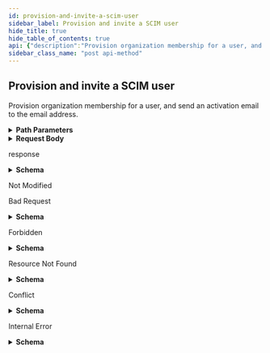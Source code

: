 ```yaml
---
id: provision-and-invite-a-scim-user
sidebar_label: Provision and invite a SCIM user
hide_title: true
hide_table_of_contents: true
api: {"description":"Provision organization membership for a user, and send an activation email to the email address.","externalDocs":{"description":"API method documentation","url":"https://docs.github.com/rest/reference/scim/#provision-and-invite-a-scim-user"},"operationId":"scim/provision-and-invite-user","parameters":[{"in":"path","name":"org","required":true,"schema":{"type":"string"}}],"requestBody":{"content":{"application/json":{"schema":{"properties":{"active":{"type":"boolean"},"displayName":{"description":"The name of the user, suitable for display to end-users","example":"Jon Doe","type":"string"},"emails":{"description":"user emails","example":[{"primary":true,"value":"someone@example.com"},{"primary":false,"value":"another@example.com"}],"items":{"properties":{"primary":{"type":"boolean"},"type":{"type":"string"},"value":{"type":"string"}},"required":["value"],"type":"object"},"minItems":1,"type":"array"},"externalId":{"type":"string"},"groups":{"items":{"type":"string"},"type":"array"},"name":{"example":{"familyName":"User","givenName":"Jane"},"properties":{"familyName":{"type":"string"},"formatted":{"type":"string"},"givenName":{"type":"string"}},"required":["givenName","familyName"],"type":"object"},"schemas":{"items":{"type":"string"},"type":"array"},"userName":{"description":"Configured by the admin. Could be an email, login, or username","example":"someone@example.com","type":"string"}},"required":["userName","name","emails"],"type":"object"}}}},"responses":{"201":{"content":{"application/scim+json":{"examples":{"default":{"value":{"active":true,"displayName":"Monalisa Octocat","emails":[{"primary":true,"value":"mona.octocat@okta.example.com"},{"value":"monalisa@octocat.github.com"}],"externalId":"a7d0f98382","id":"edefdfedf-050c-11e7-8d32","meta":{"created":"2017-03-09T21:11:13.000Z","lastModified":"2017-03-09T21:11:13.000Z","location":"https://api.github.com/scim/v2/organizations/octo-org/Users/edefdfedf-050c-11e7-8d32","resourceType":"User"},"name":{"familyName":"Octocat","formatted":"Monalisa Octocat","givenName":"Monalisa"},"schemas":["urn:ietf:params:scim:schemas:core:2.0:User"],"userName":"mona.octocat@okta.example.com"}}},"schema":{"description":"SCIM /Users provisioning endpoints","properties":{"active":{"description":"The active status of the User.","example":true,"type":"boolean"},"displayName":{"description":"The name of the user, suitable for display to end-users","example":"Jon Doe","nullable":true,"type":"string"},"emails":{"description":"user emails","example":[{"primary":true,"value":"someone@example.com"},{"primary":false,"value":"another@example.com"}],"items":{"properties":{"primary":{"type":"boolean"},"value":{"type":"string"}},"required":["value"],"type":"object"},"minItems":1,"type":"array"},"externalId":{"description":"The ID of the User.","example":"a7b0f98395","nullable":true,"type":"string"},"groups":{"description":"associated groups","items":{"properties":{"display":{"type":"string"},"value":{"type":"string"}}},"type":"array"},"id":{"description":"Unique identifier of an external identity","example":"1b78eada-9baa-11e6-9eb6-a431576d590e","type":"string"},"meta":{"properties":{"created":{"example":"2019-01-24T22:45:36.000Z","format":"date-time","type":"string"},"lastModified":{"example":"2019-01-24T22:45:36.000Z","format":"date-time","type":"string"},"location":{"example":"https://api.github.com/scim/v2/organizations/myorg-123abc55141bfd8f/Users/c42772b5-2029-11e9-8543-9264a97dec8d","format":"uri","type":"string"},"resourceType":{"example":"User","type":"string"}},"type":"object"},"name":{"example":{"familyName":"User","givenName":"Jane"},"properties":{"familyName":{"nullable":true,"type":"string"},"formatted":{"nullable":true,"type":"string"},"givenName":{"nullable":true,"type":"string"}},"required":["givenName","familyName"],"type":"object"},"operations":{"description":"Set of operations to be performed","example":[{"op":"replace","value":{"active":false}}],"items":{"properties":{"op":{"enum":["add","remove","replace"],"type":"string"},"path":{"type":"string"},"value":{"oneOf":[{"type":"string"},{"type":"object"},{"items":{},"type":"array"}]}},"required":["op"],"type":"object"},"minItems":1,"type":"array"},"organization_id":{"description":"The ID of the organization.","type":"integer"},"schemas":{"description":"SCIM schema used.","items":{"example":"urn:ietf:params:scim:schemas:core:2.0:User","type":"string"},"minItems":1,"type":"array"},"userName":{"description":"Configured by the admin. Could be an email, login, or username","example":"someone@example.com","nullable":true,"type":"string"}},"required":["id","schemas","externalId","userName","name","emails","active","meta"],"title":"SCIM /Users","type":"object"}}},"description":"response"},"304":{"description":"Not Modified"},"400":{"content":{"application/json":{"schema":{"description":"Scim Error","properties":{"detail":{"nullable":true,"type":"string"},"documentation_url":{"nullable":true,"type":"string"},"message":{"nullable":true,"type":"string"},"schemas":{"items":{"type":"string"},"type":"array"},"scimType":{"nullable":true,"type":"string"},"status":{"type":"integer"}},"title":"Scim Error","type":"object"}},"application/scim+json":{"schema":{"description":"Scim Error","properties":{"detail":{"nullable":true,"type":"string"},"documentation_url":{"nullable":true,"type":"string"},"message":{"nullable":true,"type":"string"},"schemas":{"items":{"type":"string"},"type":"array"},"scimType":{"nullable":true,"type":"string"},"status":{"type":"integer"}},"title":"Scim Error","type":"object"}}},"description":"Bad Request"},"403":{"content":{"application/json":{"schema":{"description":"Scim Error","properties":{"detail":{"nullable":true,"type":"string"},"documentation_url":{"nullable":true,"type":"string"},"message":{"nullable":true,"type":"string"},"schemas":{"items":{"type":"string"},"type":"array"},"scimType":{"nullable":true,"type":"string"},"status":{"type":"integer"}},"title":"Scim Error","type":"object"}},"application/scim+json":{"schema":{"description":"Scim Error","properties":{"detail":{"nullable":true,"type":"string"},"documentation_url":{"nullable":true,"type":"string"},"message":{"nullable":true,"type":"string"},"schemas":{"items":{"type":"string"},"type":"array"},"scimType":{"nullable":true,"type":"string"},"status":{"type":"integer"}},"title":"Scim Error","type":"object"}}},"description":"Forbidden"},"404":{"content":{"application/json":{"schema":{"description":"Scim Error","properties":{"detail":{"nullable":true,"type":"string"},"documentation_url":{"nullable":true,"type":"string"},"message":{"nullable":true,"type":"string"},"schemas":{"items":{"type":"string"},"type":"array"},"scimType":{"nullable":true,"type":"string"},"status":{"type":"integer"}},"title":"Scim Error","type":"object"}},"application/scim+json":{"schema":{"description":"Scim Error","properties":{"detail":{"nullable":true,"type":"string"},"documentation_url":{"nullable":true,"type":"string"},"message":{"nullable":true,"type":"string"},"schemas":{"items":{"type":"string"},"type":"array"},"scimType":{"nullable":true,"type":"string"},"status":{"type":"integer"}},"title":"Scim Error","type":"object"}}},"description":"Resource Not Found"},"409":{"content":{"application/json":{"schema":{"description":"Scim Error","properties":{"detail":{"nullable":true,"type":"string"},"documentation_url":{"nullable":true,"type":"string"},"message":{"nullable":true,"type":"string"},"schemas":{"items":{"type":"string"},"type":"array"},"scimType":{"nullable":true,"type":"string"},"status":{"type":"integer"}},"title":"Scim Error","type":"object"}},"application/scim+json":{"schema":{"description":"Scim Error","properties":{"detail":{"nullable":true,"type":"string"},"documentation_url":{"nullable":true,"type":"string"},"message":{"nullable":true,"type":"string"},"schemas":{"items":{"type":"string"},"type":"array"},"scimType":{"nullable":true,"type":"string"},"status":{"type":"integer"}},"title":"Scim Error","type":"object"}}},"description":"Conflict"},"500":{"content":{"application/json":{"schema":{"description":"Scim Error","properties":{"detail":{"nullable":true,"type":"string"},"documentation_url":{"nullable":true,"type":"string"},"message":{"nullable":true,"type":"string"},"schemas":{"items":{"type":"string"},"type":"array"},"scimType":{"nullable":true,"type":"string"},"status":{"type":"integer"}},"title":"Scim Error","type":"object"}},"application/scim+json":{"schema":{"description":"Scim Error","properties":{"detail":{"nullable":true,"type":"string"},"documentation_url":{"nullable":true,"type":"string"},"message":{"nullable":true,"type":"string"},"schemas":{"items":{"type":"string"},"type":"array"},"scimType":{"nullable":true,"type":"string"},"status":{"type":"integer"}},"title":"Scim Error","type":"object"}}},"description":"Internal Error"}},"tags":["scim"],"x-github":{"category":"scim","enabledForGitHubApps":true,"githubCloudOnly":true,"previews":[],"subcategory":null},"method":"post","path":"/scim/v2/organizations/{org}/Users","servers":[{"url":"https://api.github.com"}],"jsonRequestBodyExample":{"active":true,"displayName":"Jon Doe","emails":[{"primary":true,"value":"someone@example.com"},{"primary":false,"value":"another@example.com"}],"externalId":"string","groups":["string"],"name":{"familyName":"User","givenName":"Jane"},"schemas":["string"],"userName":"someone@example.com"},"info":{"contact":{"name":"Support","url":"https://support.github.com/contact"},"description":"GitHub's v3 REST API.","license":{"name":"MIT","url":"https://spdx.org/licenses/MIT"},"termsOfService":"https://docs.github.com/articles/github-terms-of-service","title":"GitHub v3 REST API","version":"1.1.4","x-apisguru-categories":["collaboration","developer_tools"],"x-logo":{"url":"https://twitter.com/github/profile_image?size=original"},"x-origin":[{"format":"openapi","url":"https://raw.githubusercontent.com/github/rest-api-description/main/descriptions/api.github.com/api.github.com.json","version":"3.0"}],"x-providerName":"github.com"},"postman":{"name":"Provision and invite a SCIM user","description":{"content":"Provision organization membership for a user, and send an activation email to the email address.","type":"text/plain"},"url":{"path":["scim","v2","organizations",":org","Users"],"host":["{{baseUrl}}"],"query":[],"variable":[{"disabled":false,"description":{"content":"(Required) ","type":"text/plain"},"type":"any","value":"","key":"org"}]},"header":[{"key":"Content-Type","value":"application/json"},{"key":"Accept","value":"application/scim+json"}],"method":"POST","body":{"mode":"raw","raw":"\"\"","options":{"raw":{"language":"json"}}}}}
sidebar_class_name: "post api-method"
---
```



## Provision and invite a SCIM user



Provision organization membership for a user, and send an activation email to the email address.

<details style={{"marginBottom":"1rem"}}><summary style={{}}><strong>Path Parameters</strong></summary><div><ul><ParamsItem className={"paramsItem"} param={{"in":"path","name":"org","required":true,"schema":{"type":"string"}}}></ParamsItem></ul></div></details><details style={{}}><summary style={{"textAlign":"left"}}><strong>Request Body</strong></summary><div style={{"textAlign":"left","marginLeft":"1rem"}}></div><ul style={{"marginLeft":"1rem"}}><SchemaItem collapsible={false} name={"active"} required={false} schemaDescription={undefined} schemaName={"boolean"} qualifierMessage={undefined}></SchemaItem><SchemaItem collapsible={false} name={"displayName"} required={false} schemaDescription={"The name of the user, suitable for display to end-users"} schemaName={"string"} qualifierMessage={undefined}></SchemaItem><SchemaItem collapsible={true} className={"schemaItem"}><details style={{}}><summary style={{}}><strong>emails</strong><span style={{"opacity":"0.6"}}> object[]</span><strong style={{"fontSize":"var(--ifm-code-font-size)","color":"var(--openapi-required)"}}> required</strong></summary><div style={{"marginLeft":"1rem"}}><div style={{"marginTop":".5rem","marginBottom":".5rem"}}>

user emails

</div><ul><SchemaItem collapsible={false} name={"primary"} required={false} schemaDescription={undefined} schemaName={"boolean"} qualifierMessage={undefined}></SchemaItem><SchemaItem collapsible={false} name={"type"} required={false} schemaDescription={undefined} schemaName={"string"} qualifierMessage={undefined}></SchemaItem><SchemaItem collapsible={false} name={"value"} required={true} schemaDescription={undefined} schemaName={"string"} qualifierMessage={undefined}></SchemaItem></ul></div></details></SchemaItem><SchemaItem collapsible={false} name={"externalId"} required={false} schemaDescription={undefined} schemaName={"string"} qualifierMessage={undefined}></SchemaItem><SchemaItem collapsible={false} name={"groups"} required={false} schemaDescription={undefined} schemaName={"string[]"} qualifierMessage={undefined}></SchemaItem><SchemaItem collapsible={true} className={"schemaItem"}><details style={{}}><summary style={{}}><strong>name</strong><span style={{"opacity":"0.6"}}> object</span><strong style={{"fontSize":"var(--ifm-code-font-size)","color":"var(--openapi-required)"}}> required</strong></summary><div style={{"marginLeft":"1rem"}}><ul><SchemaItem collapsible={false} name={"familyName"} required={true} schemaDescription={undefined} schemaName={"string"} qualifierMessage={undefined}></SchemaItem><SchemaItem collapsible={false} name={"formatted"} required={false} schemaDescription={undefined} schemaName={"string"} qualifierMessage={undefined}></SchemaItem><SchemaItem collapsible={false} name={"givenName"} required={true} schemaDescription={undefined} schemaName={"string"} qualifierMessage={undefined}></SchemaItem></ul></div></details></SchemaItem><SchemaItem collapsible={false} name={"schemas"} required={false} schemaDescription={undefined} schemaName={"string[]"} qualifierMessage={undefined}></SchemaItem><SchemaItem collapsible={false} name={"userName"} required={true} schemaDescription={"Configured by the admin. Could be an email, login, or username"} schemaName={"string"} qualifierMessage={undefined}></SchemaItem></ul></details><div><ApiTabs><TabItem label={"201"} value={"201"}><div>

response

</div><div><details style={{}}><summary style={{"textAlign":"left"}}><strong>Schema</strong></summary><div style={{"textAlign":"left","marginLeft":"1rem"}}></div><ul style={{"marginLeft":"1rem"}}><SchemaItem collapsible={false} name={"active"} required={true} schemaDescription={"The active status of the User."} schemaName={"boolean"} qualifierMessage={undefined}></SchemaItem><SchemaItem collapsible={false} name={"displayName"} required={false} schemaDescription={"The name of the user, suitable for display to end-users"} schemaName={"string"} qualifierMessage={undefined}></SchemaItem><SchemaItem collapsible={true} className={"schemaItem"}><details style={{}}><summary style={{}}><strong>emails</strong><span style={{"opacity":"0.6"}}> object[]</span><strong style={{"fontSize":"var(--ifm-code-font-size)","color":"var(--openapi-required)"}}> required</strong></summary><div style={{"marginLeft":"1rem"}}><div style={{"marginTop":".5rem","marginBottom":".5rem"}}>

user emails

</div><ul><SchemaItem collapsible={false} name={"primary"} required={false} schemaDescription={undefined} schemaName={"boolean"} qualifierMessage={undefined}></SchemaItem><SchemaItem collapsible={false} name={"value"} required={true} schemaDescription={undefined} schemaName={"string"} qualifierMessage={undefined}></SchemaItem></ul></div></details></SchemaItem><SchemaItem collapsible={false} name={"externalId"} required={true} schemaDescription={"The ID of the User."} schemaName={"string"} qualifierMessage={undefined}></SchemaItem><SchemaItem collapsible={false} name={"groups"} required={false} schemaDescription={"associated groups"} schemaName={"undefined[]"} qualifierMessage={undefined}></SchemaItem><SchemaItem collapsible={false} name={"id"} required={true} schemaDescription={"Unique identifier of an external identity"} schemaName={"string"} qualifierMessage={undefined}></SchemaItem><SchemaItem collapsible={true} className={"schemaItem"}><details style={{}}><summary style={{}}><strong>meta</strong><span style={{"opacity":"0.6"}}> object</span><strong style={{"fontSize":"var(--ifm-code-font-size)","color":"var(--openapi-required)"}}> required</strong></summary><div style={{"marginLeft":"1rem"}}><ul><SchemaItem collapsible={false} name={"created"} required={false} schemaDescription={undefined} schemaName={"date-time"} qualifierMessage={undefined}></SchemaItem><SchemaItem collapsible={false} name={"lastModified"} required={false} schemaDescription={undefined} schemaName={"date-time"} qualifierMessage={undefined}></SchemaItem><SchemaItem collapsible={false} name={"location"} required={false} schemaDescription={undefined} schemaName={"uri"} qualifierMessage={undefined}></SchemaItem><SchemaItem collapsible={false} name={"resourceType"} required={false} schemaDescription={undefined} schemaName={"string"} qualifierMessage={undefined}></SchemaItem></ul></div></details></SchemaItem><SchemaItem collapsible={true} className={"schemaItem"}><details style={{}}><summary style={{}}><strong>name</strong><span style={{"opacity":"0.6"}}> object</span><strong style={{"fontSize":"var(--ifm-code-font-size)","color":"var(--openapi-required)"}}> required</strong></summary><div style={{"marginLeft":"1rem"}}><ul><SchemaItem collapsible={false} name={"familyName"} required={true} schemaDescription={undefined} schemaName={"string"} qualifierMessage={undefined}></SchemaItem><SchemaItem collapsible={false} name={"formatted"} required={false} schemaDescription={undefined} schemaName={"string"} qualifierMessage={undefined}></SchemaItem><SchemaItem collapsible={false} name={"givenName"} required={true} schemaDescription={undefined} schemaName={"string"} qualifierMessage={undefined}></SchemaItem></ul></div></details></SchemaItem><SchemaItem collapsible={true} className={"schemaItem"}><details style={{}}><summary style={{}}><strong>operations</strong><span style={{"opacity":"0.6"}}> object[]</span></summary><div style={{"marginLeft":"1rem"}}><div style={{"marginTop":".5rem","marginBottom":".5rem"}}>

Set of operations to be performed

</div><ul><SchemaItem collapsible={false} name={"op"} required={true} schemaDescription={undefined} schemaName={"string"} qualifierMessage={"**Possible values:** [`add`, `remove`, `replace`]"}></SchemaItem><SchemaItem collapsible={false} name={"path"} required={false} schemaDescription={undefined} schemaName={"string"} qualifierMessage={undefined}></SchemaItem><SchemaItem collapsible={false} name={"value"} required={false} schemaDescription={undefined} schemaName={""} qualifierMessage={undefined}></SchemaItem></ul></div></details></SchemaItem><SchemaItem collapsible={false} name={"organization_id"} required={false} schemaDescription={"The ID of the organization."} schemaName={"integer"} qualifierMessage={undefined}></SchemaItem><SchemaItem collapsible={false} name={"schemas"} required={true} schemaDescription={"SCIM schema used."} schemaName={"string[]"} qualifierMessage={undefined}></SchemaItem><SchemaItem collapsible={false} name={"userName"} required={true} schemaDescription={"Configured by the admin. Could be an email, login, or username"} schemaName={"string"} qualifierMessage={undefined}></SchemaItem></ul></details></div></TabItem><TabItem label={"304"} value={"304"}><div>

Not Modified

</div><div></div></TabItem><TabItem label={"400"} value={"400"}><div>

Bad Request

</div><div><details style={{}}><summary style={{"textAlign":"left"}}><strong>Schema</strong></summary><div style={{"textAlign":"left","marginLeft":"1rem"}}></div><ul style={{"marginLeft":"1rem"}}><SchemaItem collapsible={false} name={"detail"} required={false} schemaDescription={undefined} schemaName={"string"} qualifierMessage={undefined}></SchemaItem><SchemaItem collapsible={false} name={"documentation_url"} required={false} schemaDescription={undefined} schemaName={"string"} qualifierMessage={undefined}></SchemaItem><SchemaItem collapsible={false} name={"message"} required={false} schemaDescription={undefined} schemaName={"string"} qualifierMessage={undefined}></SchemaItem><SchemaItem collapsible={false} name={"schemas"} required={false} schemaDescription={undefined} schemaName={"string[]"} qualifierMessage={undefined}></SchemaItem><SchemaItem collapsible={false} name={"scimType"} required={false} schemaDescription={undefined} schemaName={"string"} qualifierMessage={undefined}></SchemaItem><SchemaItem collapsible={false} name={"status"} required={false} schemaDescription={undefined} schemaName={"integer"} qualifierMessage={undefined}></SchemaItem></ul></details></div></TabItem><TabItem label={"403"} value={"403"}><div>

Forbidden

</div><div><details style={{}}><summary style={{"textAlign":"left"}}><strong>Schema</strong></summary><div style={{"textAlign":"left","marginLeft":"1rem"}}></div><ul style={{"marginLeft":"1rem"}}><SchemaItem collapsible={false} name={"detail"} required={false} schemaDescription={undefined} schemaName={"string"} qualifierMessage={undefined}></SchemaItem><SchemaItem collapsible={false} name={"documentation_url"} required={false} schemaDescription={undefined} schemaName={"string"} qualifierMessage={undefined}></SchemaItem><SchemaItem collapsible={false} name={"message"} required={false} schemaDescription={undefined} schemaName={"string"} qualifierMessage={undefined}></SchemaItem><SchemaItem collapsible={false} name={"schemas"} required={false} schemaDescription={undefined} schemaName={"string[]"} qualifierMessage={undefined}></SchemaItem><SchemaItem collapsible={false} name={"scimType"} required={false} schemaDescription={undefined} schemaName={"string"} qualifierMessage={undefined}></SchemaItem><SchemaItem collapsible={false} name={"status"} required={false} schemaDescription={undefined} schemaName={"integer"} qualifierMessage={undefined}></SchemaItem></ul></details></div></TabItem><TabItem label={"404"} value={"404"}><div>

Resource Not Found

</div><div><details style={{}}><summary style={{"textAlign":"left"}}><strong>Schema</strong></summary><div style={{"textAlign":"left","marginLeft":"1rem"}}></div><ul style={{"marginLeft":"1rem"}}><SchemaItem collapsible={false} name={"detail"} required={false} schemaDescription={undefined} schemaName={"string"} qualifierMessage={undefined}></SchemaItem><SchemaItem collapsible={false} name={"documentation_url"} required={false} schemaDescription={undefined} schemaName={"string"} qualifierMessage={undefined}></SchemaItem><SchemaItem collapsible={false} name={"message"} required={false} schemaDescription={undefined} schemaName={"string"} qualifierMessage={undefined}></SchemaItem><SchemaItem collapsible={false} name={"schemas"} required={false} schemaDescription={undefined} schemaName={"string[]"} qualifierMessage={undefined}></SchemaItem><SchemaItem collapsible={false} name={"scimType"} required={false} schemaDescription={undefined} schemaName={"string"} qualifierMessage={undefined}></SchemaItem><SchemaItem collapsible={false} name={"status"} required={false} schemaDescription={undefined} schemaName={"integer"} qualifierMessage={undefined}></SchemaItem></ul></details></div></TabItem><TabItem label={"409"} value={"409"}><div>

Conflict

</div><div><details style={{}}><summary style={{"textAlign":"left"}}><strong>Schema</strong></summary><div style={{"textAlign":"left","marginLeft":"1rem"}}></div><ul style={{"marginLeft":"1rem"}}><SchemaItem collapsible={false} name={"detail"} required={false} schemaDescription={undefined} schemaName={"string"} qualifierMessage={undefined}></SchemaItem><SchemaItem collapsible={false} name={"documentation_url"} required={false} schemaDescription={undefined} schemaName={"string"} qualifierMessage={undefined}></SchemaItem><SchemaItem collapsible={false} name={"message"} required={false} schemaDescription={undefined} schemaName={"string"} qualifierMessage={undefined}></SchemaItem><SchemaItem collapsible={false} name={"schemas"} required={false} schemaDescription={undefined} schemaName={"string[]"} qualifierMessage={undefined}></SchemaItem><SchemaItem collapsible={false} name={"scimType"} required={false} schemaDescription={undefined} schemaName={"string"} qualifierMessage={undefined}></SchemaItem><SchemaItem collapsible={false} name={"status"} required={false} schemaDescription={undefined} schemaName={"integer"} qualifierMessage={undefined}></SchemaItem></ul></details></div></TabItem><TabItem label={"500"} value={"500"}><div>

Internal Error

</div><div><details style={{}}><summary style={{"textAlign":"left"}}><strong>Schema</strong></summary><div style={{"textAlign":"left","marginLeft":"1rem"}}></div><ul style={{"marginLeft":"1rem"}}><SchemaItem collapsible={false} name={"detail"} required={false} schemaDescription={undefined} schemaName={"string"} qualifierMessage={undefined}></SchemaItem><SchemaItem collapsible={false} name={"documentation_url"} required={false} schemaDescription={undefined} schemaName={"string"} qualifierMessage={undefined}></SchemaItem><SchemaItem collapsible={false} name={"message"} required={false} schemaDescription={undefined} schemaName={"string"} qualifierMessage={undefined}></SchemaItem><SchemaItem collapsible={false} name={"schemas"} required={false} schemaDescription={undefined} schemaName={"string[]"} qualifierMessage={undefined}></SchemaItem><SchemaItem collapsible={false} name={"scimType"} required={false} schemaDescription={undefined} schemaName={"string"} qualifierMessage={undefined}></SchemaItem><SchemaItem collapsible={false} name={"status"} required={false} schemaDescription={undefined} schemaName={"integer"} qualifierMessage={undefined}></SchemaItem></ul></details></div></TabItem></ApiTabs></div>
      